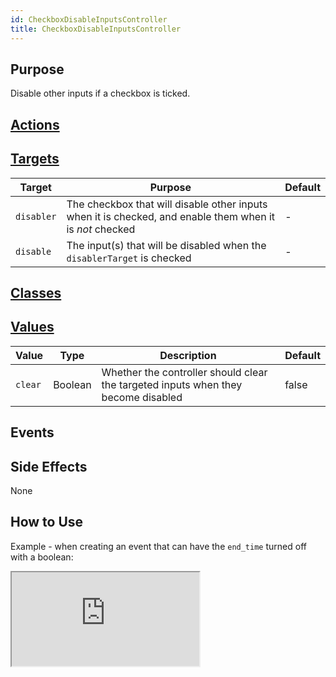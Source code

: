 ```yaml
---
id: CheckboxDisableInputsController
title: CheckboxDisableInputsController
---
```



## Purpose

Disable other inputs if a checkbox is ticked.


## [Actions](https://stimulus.hotwire.dev/reference/actions)


<NoActions/>

## [Targets](https://stimulus.hotwire.dev/reference/targets)

| Target | Purpose | Default |
| --- | --- | --- |
| `disabler` | The checkbox that will disable other inputs when it is checked, and enable them when it is *not* checked | - |
| `disable` | The input(s) that will be disabled when the `disablerTarget` is checked | - |

## [Classes](https://stimulus.hotwire.dev/reference/classes)


<NoClasses/>

## [Values](https://stimulus.hotwire.dev/reference/values)

| Value | Type | Description | Default |
| --- | --- | --- | --- |
| `clear` | Boolean | Whether the controller should clear the targeted inputs when they become disabled | false |

## Events


<NoEvents/>

## Side Effects

None



## How to Use

Example - when creating an event that can have the `end_time` turned off with a boolean:

<iframe
  src="https://codesandbox.io/embed/disableinputscontroller-q1f3w?fontsize=14&hidenavigation=1&theme=dark"
  style={{width: "100%", height: "500px", border: "0", borderRadius: "4px", overflow: "hidden"}}
  sandbox="allow-forms allow-modals allow-popups allow-presentation allow-same-origin allow-scripts"
/>

# See also

[EnableInputsController](./enable_inputs_controller.mdx)
